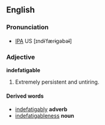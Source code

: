 ==English==
===Pronunciation===
* [[IPA]] US [ɪndɨˈfæɾɨgəbəl̴]
===Adjective===
'''indefatigable'''

# Extremely persistent and untiring.

====Derived words====
* [[indefatigably]] '''adverb'''
* [[indefatigableness]] '''noun'''